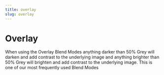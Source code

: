 ```yaml
---
title: overlay
slug: overlay
---
```


# Overlay

When using the Overlay Blend Modes anything darker than 50% Grey will darken and add contrast to the underlying image and anything brighter than 50% Grey will brighten and add contrast to the underlying image. This is one of our most frequently used Blend Modes